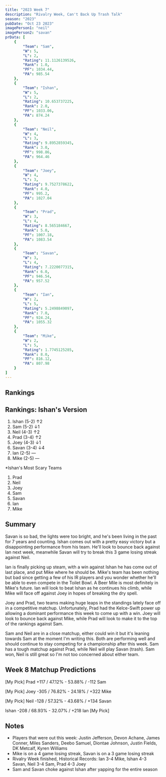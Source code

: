 ```yaml
---
title: "2023 Week 7"
description: "Rivalry Week, Can't Back Up Trash Talk"
season: "2023"
pubDate: "Oct 23 2023"
imagePerson1: "neil"
imagePerson2: "savan"
prData: [
    {
        "Team": "Sam",
        "W": 5,
        "L": 2,
        "Rating": 11.1126139526,
        "Rank": 1.0,
        "PF": 1034.44,
        "PA": 985.54
    },
    {
        "Team": "Ishan",
        "W": 5,
        "L": 2,
        "Rating": 10.653737225,
        "Rank": 2.0,
        "PF": 1033.06,
        "PA": 874.24
    },
    {
        "Team": "Neil",
        "W": 4,
        "L": 3,
        "Rating": 9.8952859345,
        "Rank": 3.0,
        "PF": 998.86,
        "PA": 964.46
    },
    {
        "Team": "Joey",
        "W": 4,
        "L": 3,
        "Rating": 9.7527378622,
        "Rank": 4.0,
        "PF": 995.2,
        "PA": 1027.04
    },
    {
        "Team": "Prad",
        "W": 3,
        "L": 4,
        "Rating": 8.565184667,
        "Rank": 5.0,
        "PF": 1007.18,
        "PA": 1083.54
    },
    {
        "Team": "Savan",
        "W": 3,
        "L": 4,
        "Rating": 7.2220077315,
        "Rank": 6.0,
        "PF": 946.54,
        "PA": 957.52
    },
    {
        "Team": "Ian",
        "W": 2,
        "L": 5,
        "Rating": 5.2498849097,
        "Rank": 7.0,
        "PF": 924.24,
        "PA": 1055.32
    },
    {
        "Team": "Mike",
        "W": 2,
        "L": 5,
        "Rating": 1.7745125285,
        "Rank": 8.0,
        "PF": 816.12,
        "PA": 807.98
    }
]
---
```



## Rankings

<PowerRankingTable client:load data={frontmatter.prData} />

## Rankings: Ishan's Version

1. Ishan (5-2) ↑2
2. Sam (5-2) ↓1
3. Neil (4-3) ↑2
4. Prad (3-4) ↑2
5. Joey (4-3) ↓1
6. Savan (3-4) ↓4
7. Ian (2-5) —
8. Mike (2-5) —

*Ishan's Most Scary Teams
1. Prad
2. Neil
3. Joey
4. Sam
5. Savan
6. Ian
7. Mike

## Summary

Savan is so bad, the lights were too bright, and he's been living in the past for 7 years and counting. Ishan comes out with a pretty easy
victory but a disappointing performance from his team. He'll look to bounce back against Ian next week, meanwhile Savan will try to break this
3 game losing streak against Neil.

Ian is finally picking up steam, with a win against Ishan he has come out of last place, and put Mike where he should be. Mike's team has been
nothing but bad since getting a few of his IR players and you wonder whether he'll be able to even compete in the Toilet Bowl. A Beer Mile is 
most definitely in Mike's future. Ian will look to beat Ishan as he continues his climb, while Mike will face off against Joey in hopes of breaking
the dry spell.

Joey and Prad, two teams making huge leaps in the standings lately face off in a competitive matchup. Unfortunately, Prad had the Kelce-Swift power up
allowing a dominant performance this week to come up with a win. Joey will look to bounce back against Mike, while Prad will look to make it to the top
of the rankings against Sam.

Sam and Neil are in a close matchup, either could win it but it's leaning towards Sam at the moment I'm writing this. Both are performing well and
should continue to stay competing for a championship after this week. Sam has a tough matchup against Prad, while Neil will play Savan (trash). Sam
won, Neil is still great so I'm not too concerned about either team.

## Week 8 Matchup Predictions

[My Pick] Prad +117 / 47.12% - 53.88% / -112 Sam

[My Pick] Joey -305 / 76.82% - 24.18% / +322 Mike

[My Pick] Neil -128 / 57.32% - 43.68% / +134 Savan

Ishan -208 / 68.93% - 32.07% / +218 Ian [My Pick]

## Notes

* Players that were out this week: Justin Jefferson, Devon Achane, James Conner, Miles Sanders, Deebo Samuel, Diontae Johnson, Justin Fields, DK Metcalf, Kyren Williams
* Mike is on a 4 game losing streak, Savan is on a 3 game losing streak
* Rivalry Week finished, Historical Records: Ian 3-4 Mike, Ishan 4-3 Savan, Neil 3-4 Sam, Prad 4-3 Joey
* Sam and Savan choke against Ishan after yapping for the entire season